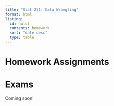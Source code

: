 ```yaml
---
title: "Stat 251: Data Wrangling"
format: html
listing:
  id: hwlst
  contents: homework
  sort: "date desc"
  type: table
---
```


# Homework Assignments


::: {#hwlst}
:::

# Exams

Coming soon!
